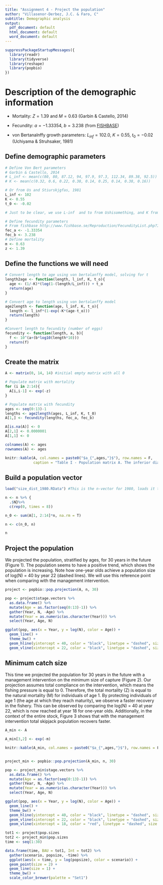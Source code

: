 ```yaml
---
title: "Assignment 4 - Project the population"
author: "Villasenor-Derbez, J.C. & Faro, C"
subtitle: Demographic analysis
output:
  pdf_document: default
  html_document: default
  word_document: default
---
```


```r
suppressPackageStartupMessages({
  library(readr)
  library(tidyverse)
  library(reshape)
  library(popbio)
})
```


# Description of the demographic information

  - Mortality: $Z = 1.39$ and $M = 0.63$ (Garbin & Castello, 2014)
  
  - Fecundity: $a = -1.33354$, $b = 3.238$ (from [FISHBASE](www.fishbase.org))
  
  - von Bertanalnffy growth parameters: $L_{inf} = 102.0$, $K = 0.55$, $t_0 = -0.02$ (Uchiyama & Struhsaker, 1981)

## Define demographic parameters

```r
# Define Von Bert parameters
# Garbin & Castello, 2014
# L_inf <- mean(c(80, 80, 87.12, 94, 97.9, 97.3, 112.34, 89.38, 92.5))
# K <- mean(c(0.32, 0.6, 0.22, 0.38, 0.14, 0.25, 0.14, 0.38, 0.16))

# Or from Us and Stiurskjgfas, 1981
L_inf <- 102
K <- 0.55
t_0 <- -0.02

# Just to be clear, we use L-inf  and to from Ushisomething, and K from the review

# Define fecundity parameters
# From fishbase http://www.fishbase.se/Reproduction/FecundityList.php?ID=107&GenusName=Katsuwonus&SpeciesName=pelamis&fc=416&StockCode=121
fec_a <- -1.33354
fec_b <- 3.238
# Define mortality
m <- 0.63
z <- 1.39

```

\clearpage

## Define the functions we will need

```r
# Convert length to age using von bertalanffy model, solving for t
length2age <- function(length, l_inf, K, t_o){
  age <- (1/-K)*(log(1-(length/L_inf))) + t_o
  return(age)
}

# Convert age to length using von bertalanffy model
age2length <- function(age, l_inf, K, t_o){
  length <- l_inf*(1-exp(-K*(age-t_o)))
  return(length)
}

#Convert length to fecundity (number of eggs)
fecundity <- function(length, a, b){
  f <- 10^(a+(b*log10(length*10)))
  return(f)
}
```

## Create the matrix

```r
A <- matrix(0, 14, 14) #initial empty matrix with all 0

# Populate matrix with mortality
for (i in 2:14){
  A[i,i-1] <- exp(-z)
}

# Populate matrix with fecundity
ages <- seq(0:13)-1
lengths <- age2length(ages, L_inf, K, t_0)
A[1,] <- fecundity(lengths, fec_a, fec_b)

A[is.na(A)] <- 0
A[2,1] <- 0.0000001
A[1,1] <- 0

colnames(A) <- ages
rownames(A) <- ages

knitr::kable(A, col.names = paste0("$a_{",ages,"}$"), row.names = F,
             caption = "Table I - Population matrix A. The inferior diagonal represents survivals, while the first row represents facundities.")
```

## Build a population vector

```r

load("size_dist_1980.RData") #This is the n-vector for 1980, loads it to a vector called n

n <- n %>% {
  .$N}%>% 
  c(rep(0, times = 8))

n_0 <- sum(A[1, 2:14]*n, na.rm = T)

n <- c(n_0, n)

n

```

## Project the population

We projected the population, stratified by ages, for 30 years in the future (Figure 1). The population seems to have a positive trend, which shows the population is increasing. Note how one-year olds achieve a population size of log(N) = 40 by year 22 (dashed lines). We will use this reference point when comparing with the management intervention.

```r

project <- popbio::pop.projection(A, n, 30)

```

```r
pop <- project$stage.vectors %>% 
  as.data.frame() %>% 
  mutate(Age = as.factor(seq(0:13)-1)) %>% 
  gather(Year, N, -Age) %>% 
  mutate(Year = as.numeric(as.character(Year))) %>% 
  select(Year, Age, N)

ggplot(pop, aes(x = Year, y = log(N), color = Age)) +
  geom_line() +
  theme_bw() +
  geom_hline(yintercept = 40, color = "black", linetype = "dashed", size = 1) +
  geom_vline(xintercept = 22, color = "black", linetype = "dashed", size = 1)

```

\clearpage

## Minimum catch size

This time we projected the population for 30 years in the future with a management intervention on the minimum size of capture (Figure 2). Our projection assumes total compliance on the intervention, which means the fishing pressure is equal to 0. Therefore, the total mortality (Z) is equal to the natural mortality (M) for individuals of age 1. By protecting individuals of age 1 (the age at which they reach maturity), we observe a faster recovery in the fishery. This can be observed by comparing the log(N) = 40 at year 22, which is now reached at year 18 for one-year olds. Additionally, in the context of the entire stock, Figure 3 shows that with the management intervention total skipjack population recovers faster.

```r

A_min <- A

A_min[3,2] <- exp(-m)

knitr::kable(A_min, col.names = paste0("$a_{",ages,"}$"), row.names = F, caption = "Table I - Population matrix A, modifying mortality of age 1 organisms. The inferior diagonal represents survivals, while the first row represents facundities.")
  
```

```r
project_min <- popbio::pop.projection(A_min, n, 30)

```

```r
pop <- project_min$stage.vectors %>% 
  as.data.frame() %>% 
  mutate(Age = as.factor(seq(0:13)-1)) %>% 
  gather(Year, N, -Age) %>% 
  mutate(Year = as.numeric(as.character(Year))) %>% 
  select(Year, Age, N)

ggplot(pop, aes(x = Year, y = log(N), color = Age)) +
  geom_line() +
  theme_bw() +
  geom_hline(yintercept = 40, color = "black", linetype = "dashed", size = 1) +
  geom_vline(xintercept = 22, color = "black", linetype = "dashed", size = 1) +
  geom_vline(xintercept = 18, color = "red", linetype = "dashed", size = 1)
```

```r

tot1 <- project$pop.sizes
tot2 <- project_min$pop.sizes
time <- seq(1:30)

data.frame(time, BAU = tot1, Int = tot2) %>% 
  gather(scenario, popsize, -time) %>% 
  ggplot(aes(x = time, y = log(popsize), color = scenario)) +
  geom_point(size = 2) +
  geom_line(size = 1) +
  theme_bw() +
  scale_color_brewer(palette = "Set1")

```

